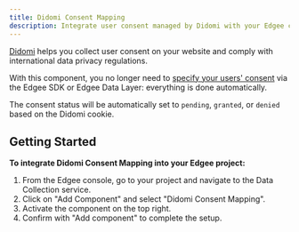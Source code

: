 ```yaml
---
title: Didomi Consent Mapping
description: Integrate user consent managed by Didomi with your Edgee components.
---
```



<EdgeeSdk />


[Didomi](https://www.didomi.io/consent-management-platform) helps you collect user consent on your website and comply with international data privacy regulations.

With this component, you no longer need to [specify your users' consent](/services/data-collection/consent)
via the Edgee SDK or Edgee Data Layer: everything is done automatically.

The consent status will be automatically set to `pending`, `granted`, or `denied` based on the Didomi cookie.

## Getting Started

**To integrate Didomi Consent Mapping into your Edgee project:**

1. From the Edgee console, go to your project and navigate to the Data Collection service.
2. Click on "Add Component" and select "Didomi Consent Mapping".
3. Activate the component on the top right.
4. Confirm with "Add component" to complete the setup.

